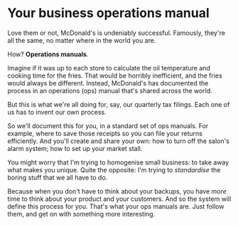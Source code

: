 
# Your business operations manual

Love them or not, McDonald's is undeniably successful. Famously, they're all the same, no matter where in the world you are.

How? **Operations manuals**.

Imagine if it was up to each store to calculate the oil temperature and cooking time for the fries. That would be horribly inefficient, and the fries would always be different. Instead, McDonald's has documented the process in an operations (ops) manual that's shared across the world.

But this is what we're all doing for, say, our quarterly tax filings. Each one of us has to invent our own process.

So we'll document this for you, in a standard set of ops manuals.<FootnoteRef number="3" ref="ops-manuals" /> For example, where to save those receipts so you can file your returns efficiently. And you'll create and share your own: how to turn off the salon's alarm system; how to set up your market stall.

You might worry that I'm trying to homogenise small business: to take away what makes you unique. Quite the opposite: I'm trying to _standardise_ the boring stuff that we all have to do.

Because when you don't have to think about your backups, you have _more_ time to think about your product and your customers. And so the system will define this process for you. That's what your ops manuals are. Just follow them, and get on with something more interesting.
